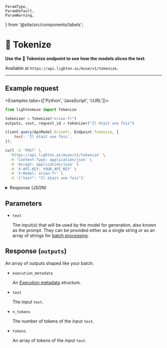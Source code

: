     ParamType,
    ParamDefault,
    ParamWarning,
} from '@site/src/components/labels';

# 📠 Tokenize

<!-- TODO: find a better emoji -->

**Use the 📠 Tokenize endpoint to see how the models slices the text**.

Available at `https://api.lighton.ai/muse/v1/tokenize`.

---

## Example request

<Examples tabs={['Python', 'JavaScript', 'cURL']}>

```python
from lightonmuse import Tokenize

tokenizer = Tokenize("orion-fr")
outputs, cost, request_id = tokenizer("Il était une fois")
```

```js
client.query(ApiModel.OrionFr, Endpoint.Tokenize, {
    text: 'Il était une fois',
});
```

```bash
curl -X 'POST' \
  'https://api.lighton.ai/muse/v1/tokenize' \
  -H 'Content-Type: application/json' \
  -H 'Accept: application/json' \
  -H 'X-API-KEY: YOUR_API_KEY' \
  -H 'X-Model: orion-fr' \
  -d '{"text": "Il était une fois"}'
```

</Examples>

<details>
<summary>Response (JSON)</summary>

```json
{
    "request_id": "46dfb88e-812f-4424-96a9-3dec57caf8da",
    "outputs": [
        [
            {
                "execution_metadata": {
                    "cost": {
                        "tokens_used": 0,
                        "tokens_input": 4,
                        "tokens_generated": 0,
                        "cost_type": "orion-fr@default",
                        "batch_size": 1
                    },
                    "finish_reason": "length"
                },
                "text": "Il était une fois",
                "n_tokens": 4,
                "tokens": [" Il", " était", " une", " fois"]
            }
        ]
    ],
    "costs": {
        "orion-fr@default": {
            "total_tokens_used": 0,
            "total_tokens_input": 4,
            "total_tokens_generated": 0,
            "batch_size": 1
        }
    }
}
```

</details>

## Parameters

-   `text` <ParamType type="string/array[string]" /> <ParamWarning warning="⚠️ required" />

    The input(s) that will be used by the model for generation, also known as the prompt. They can be provided either as a single string or as an array of strings for [batch processing](/api/specifications/requests#batching).

## Response (`outputs`)

An array of outputs shaped like your batch.

-   `execution_metadata` <ParamType type="ExecutionMetadata" />

    An [Execution metadata](/api/specifications/responses/#execution-metadata) structure.

-   `text` <ParamType type="string" />

    The input `text`.

-   `n_tokens` <ParamType type="int" />

    The number of tokens of the input `text`.

-   `tokens` <ParamType type="array[string]" />

    An array of tokens of the input `text`.
